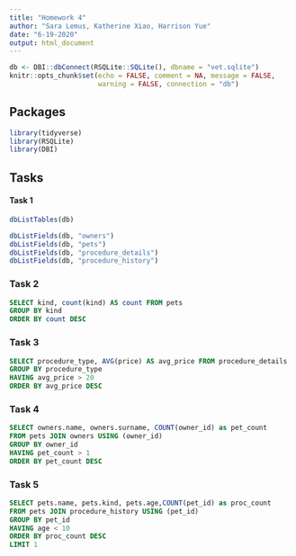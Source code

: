 ```yaml
---
title: "Homework 4"
author: "Sara Lemus, Katherine Xiao, Harrison Yue"
date: "6-19-2020"
output: html_document
---
```


```r
db <- DBI::dbConnect(RSQLite::SQLite(), dbname = "vet.sqlite")
knitr::opts_chunk$set(echo = FALSE, comment = NA, message = FALSE, 
                      warning = FALSE, connection = "db")
```

## Packages

```r
library(tidyverse)
library(RSQLite)
library(DBI)
```

## Tasks

#### Task 1

```r
dbListTables(db)
```

```r
dbListFields(db, "owners")
dbListFields(db, "pets")
dbListFields(db, "procedure_details")
dbListFields(db, "procedure_history")
```


### Task 2

```sql
SELECT kind, count(kind) AS count FROM pets
GROUP BY kind
ORDER BY count DESC
```

### Task 3
```sql
SELECT procedure_type, AVG(price) AS avg_price FROM procedure_details
GROUP BY procedure_type
HAVING avg_price > 20
ORDER BY avg_price DESC
```

### Task 4
```sql
SELECT owners.name, owners.surname, COUNT(owner_id) as pet_count
FROM pets JOIN owners USING (owner_id)
GROUP BY owner_id
HAVING pet_count > 1
ORDER BY pet_count DESC
```

### Task 5
```sql
SELECT pets.name, pets.kind, pets.age,COUNT(pet_id) as proc_count
FROM pets JOIN procedure_history USING (pet_id)
GROUP BY pet_id
HAVING age < 10
ORDER BY proc_count DESC
LIMIT 1
```







